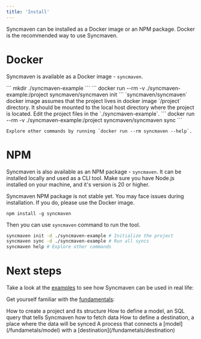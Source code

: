 ```yaml
---
title: 'Install'
---
```


Syncmaven can be installed as a Docker image or an NPM package. Docker is the recommended way to use Syncmaven.

# Docker

Syncmaven is available as a Docker image - `syncmaven`.

<Steps>
  <Step title="Create a project directory">
    ```
    mkdir ./syncmaven-example
    ```
  </Step>
  <Step title="Initialize the project">
    ```
    docker run --rm -v ./syncmaven-example:/project syncmaven/syncmaven init
    ```
    <Note>
      `syncmaven/syncmaven` docker image assumes that the project lives in docker image `/project` directory. It should be mounted to the local host directory
      where the project is located.
    </Note>
  </Step>
  <Step title="Edit the project">
    Edit the project files in the `./syncmaven-example`.
  </Step>
  <Step title="Run all syncs">
    ```
    docker run --rm -v ./syncmaven-example:/project syncmaven/syncmaven sync
    ```

    Explore other commands by running `docker run --rm syncmaven --help`.
  </Step>
</Steps>

# NPM

Syncmaven is also available as an NPM package - `syncmaven`. It can be installed locally and used as a CLI tool.
Make sure you have Node.js installed on your machine, and it's version is 20 or higher.

<Warning>
  Syncmaven NPM package is not stable yet. You may face issues during installation. If you do, please use the Docker image.
</Warning>

```
npm install -g syncmaven
```

Then you can use `syncmaven` command to run the tool.

```bash
syncmaven init -d ./syncmaven-example # Initialize the project
syncmaven sync -d ./syncmaven-example # Run all syncs
syncmaven help # Explore other commands
```

# Next steps

Take a look at the [examples](/examples) to see how Syncmaven can be used in real life:




Get yourself familiar with the [fundamentals](/fundametals):

<CardGroup cols={2}>
  <Card title="Project" icon="folder-open" href="/fundametals/project">
    How to create a project and its structure
  </Card>
  <Card title="Model" icon="table" href="/fundametals/model">
    How to define a model, an SQL query that tells Syncmaven how to fetch data
  </Card>
  <Card title="Destination" icon="bullseye" href="/fundametals/destination">
    How to define a destination, a place where the data will be synced
  </Card>
  <Card title="Sync" icon="arrows-rotate" href="/fundametals/sync">
    A process that connects a [model](/fundametals/model) with a [destination](/fundametals/destination)
  </Card>
</CardGroup>



